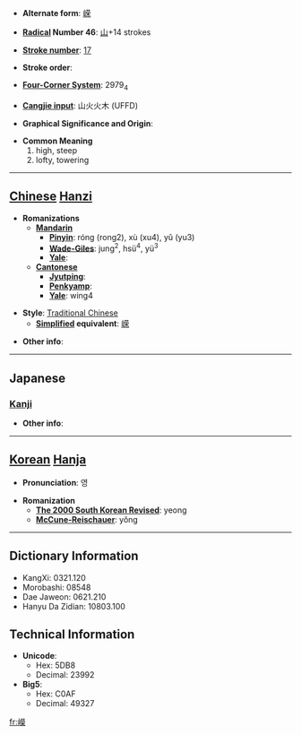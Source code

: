 * '''Alternate form''': [[嵘]]

* '''[[Wiktionary:Chinese radical index| Radical]] Number 46''': [[Wiktionary:Chinese radical index 山|山]]+14 strokes

* '''[[Wiktionary:Chinese total strokes index|Stroke number]]''': [[Wiktionary:Chinese total strokes index 17|17]]

* '''Stroke order''': 

* '''[[Wiktionary:Chinese four corner index|Four-Corner System]]''': 2979<sub>4</sub>

* '''[[Wiktionary:Chinese Cangjie index|Cangjie input]]''': 山火火木 (UFFD)

* '''Graphical Significance and Origin''': 

* '''Common Meaning'''
*#high, steep
*# lofty, towering


----

== [[Chinese]] [[Hanzi]] ==

* '''Romanizations'''
** '''[[Mandarin]]'''
*** '''[[Pinyin]]''': róng (rong2), xù (xu4), yǔ (yu3)
*** '''[[Wade-Giles]]''': jung<sup>2</sup>, hsü<sup>4</sup>, yü<sup>3</sup>
*** '''[[Yale]]''': 
** '''[[Cantonese]]'''
*** '''[[Jyutping]]''':
*** '''[[Penkyamp]]''': 
*** '''[[Yale]]''': wing4

* '''Style''': [[Traditional Chinese]] 
** '''[[Simplified Chinese|Simplified]] equivalent''': [[嵘]]

* '''Other info''': 

----

==Japanese==
===[[Kanji]]===
{{kanji|on readings=[[こう]] (kō), [[おう]] (ō), [[えい]] (ei), [[よう]] (yō)|kun readings=[[けわしい]] (kewashii)}}

* '''Other info''':  

----

== [[Korean]] [[Hanja]] ==

* '''Pronunciation''': 영

* '''Romanization'''
** '''[[The 2000 South Korean Revised Romanization|The 2000 South Korean Revised]]''': yeong
** '''[[McCune-Reischauer]]''': yŏng

----

== Dictionary Information ==

* KangXi: 0321.120
* Morobashi: 08548
* Dae Jaweon: 0621.210
* Hanyu Da Zidian: 10803.100

== Technical Information ==

* '''Unicode''':
** Hex: 5DB8
** Decimal: 23992
* '''Big5''':
** Hex: C0AF
** Decimal: 49327

[[fr:嶸]]